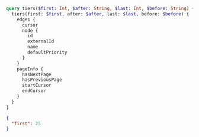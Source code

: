 ```graphql Query
query tiers($first: Int, $after: String, $last: Int, $before: String) {
  tiers(first: $first, after: $after, last: $last, before: $before) {
    edges {
      cursor
      node {
        id
        externalId
        name
        defaultPriority
      }
    }
    pageInfo {
      hasNextPage
      hasPreviousPage
      startCursor
      endCursor
    }
  }
}
```

```json Variables
{
  "first": 25
}
```
